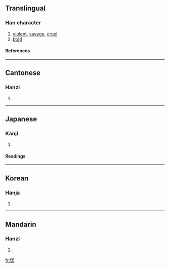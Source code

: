 ==Translingual==
===Han character===
{{Han char|rn=94|rad=犬|as=08|sn=11|four=4721<sub>7</sub>|canj=大竹弓木廿 (KHNDT)}}
# [[violent]], [[savage]], [[cruel]]
# [[bold]]
====References====
{{Han ref|kx=0713.260|dkj=20498|dj=1125.190|hdz=21354.220|uh=731B|ud=29467|bh=B272|bd=45682}}

----
==Cantonese==
===Hanzi===
{{yue-hanzi|jyut=|y=maang5}}
# {{defn|Cantonese}}

----
==Japanese==
===Kanji===
{{ja-kanji|grade=c|rs=犬08}}
# {{defn|Japanese}} 
====Readings====
{{ja-readings|on=[[もう]] (mō), [[ぼう]] (bō)|kun=[[たけし]] (takeshi)|nanori=}}

----
==Korean==
===Hanja===
{{ko-hanja|hangeul=맹|eumhun=|rv=maeng|mr=maeng|y=mayng}}
# {{defn|Korean}}

----
==Mandarin==
===Hanzi===
{{cmn-hanzi|pin=[[měng]] (meng3)|wg=meng<sup>3</sup>}}
# {{defn|Mandarin}}

[[fr:猛]]